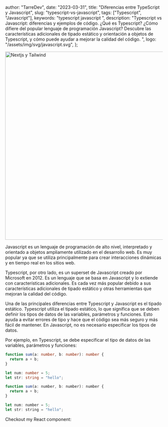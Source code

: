 
  author: "TarreDev",
  date: "2023-03-31",
  title: "Diferencias entre TypeScript y Javascript",
  slug: "typescript-vs-javascript",
  tags: ["Typescript", "Javascript"],
  keywords: "typescript javascript ",
  description:
    "Typescript vs Javascript: diferencias y ejemplos de código. ¿Qué es Typescript? ¿Cómo difiere del popular lenguaje de programación Javascript? Descubre las características adicionales de tipado estático y orientación a objetos de Typescript, y cómo puede ayudar a mejorar la calidad del código. ",
  logo: "/assets/img/svg/javascript.svg",
};


<Image
  className="mt-5 rounded-md"
  src={coverImg}
  alt="Nextjs y Tailwind"
  placeholder="Typescript vs Javascript"
  priority
  width="600"
/>

Javascript es un lenguaje de programación de alto nivel, interpretado y orientado a objetos ampliamente utilizado en el desarrollo web. Es muy popular ya que se utiliza principalmente para crear interacciones dinámicas y en tiempo real en los sitios web.

Typescript, por otro lado, es un superset de Javascript creado por Microsoft en 2012. Es un lenguaje que se basa en Javascript y lo extiende con características adicionales. Es cada vez más popular debido a sus características adicionales de tipado estático y otras herramientas que mejoran la calidad del código.

Una de las principales diferencias entre Typescript y Javascript es el tipado estático. Typescript utiliza el tipado estático, lo que significa que se deben definir los tipos de datos de las variables, parámetros y funciones. Esto ayuda a evitar errores de tipo y hace que el código sea más seguro y más fácil de mantener. En Javascript, no es necesario especificar los tipos de datos.

Por ejemplo, en Typescript, se debe especificar el tipo de datos de las variables, parámetros y funciones:

```typescript
function sum(a: number, b: number): number {
  return a + b;
}

let num: number = 5;
let str: string = "hello";
```

```js
function sum(a: number, b: number): number {
  return a + b;
}

let num: number = 5;
let str: string = "hello";
```

Checkout my React component:
